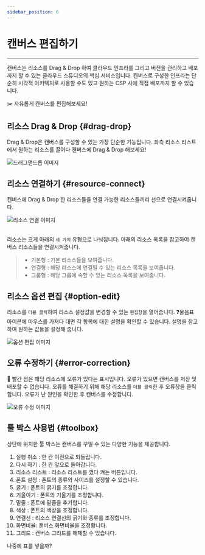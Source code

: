```yaml
---
sidebar_position: 6
---
```




# 캔버스 편집하기
<hr />
 
캔버스는 리소스를 Drag & Drop 하여 클라우드 인프라를 그리고 버전을 관리하고 배포까지 할 수 있는 <highlight color="#206FD6">클라우드 스튜디오의 핵심 서비스</highlight>입니다.
캔버스로 구성한 인프라는 단순히 시각적 아키텍처로 사용할 수도 있고 원하는 CSP 사에 직접 배포까지 할 수 있습니다.

✂️ 자유롭게 캔버스를 편집해보세요! 


## 리소스 Drag & Drop {#drag-drop}
Drag & Drop은 캔버스를 구성할 수 있는 가장 단순한 기능입니다.
좌측 리소스 리스트에서 원하는 리소스를 끌어다 캔버스에 Drag & Drop 해보세요!

<div className={styles.imgWrap}>
    <img src={ dragDrop } alt="드래그앤드롭 이미지" />
</div>


## 리소스 연결하기 {#resource-connect}
캔버스에 Drag & Drop 한 리소스들을 연결 가능한 리소스들끼리 선으로 연결시켜줍니다.

<div className={styles.imgWrap}>
    <img src={ line } alt="리소스 연결 이미지" />
</div>

<br />

리소스는 크게 아래의 ```세 가지``` 유형으로 나눠집니다. 아래의 리소스 목록을 참고하여 캔버스 리소스들을 연결시켜줍니다.

> - 기본형 : 기본 리소스들을 보여줍니다.
> - 연결형 : 해당 리소스에 연결될 수 있는 리소스 목록을 보여줍니다.
> - 그룹형 : 해당 그룹에 속할 수 있는 리소스 목록을 보여줍니다.


## 리소스 옵션 편집 {#option-edit}
리소스를 ```더블 클릭```하여 리소스 설정값을 변경할 수 있는 ```편집창```을 열어줍니다.
❓물음표 아이콘에 마우스를 가져다 대면 각 항목에 대한 설명을 확인할 수 있습니다. 설명을 참고하여 원하는 값들을 설정해 줍니다.

<div className={styles.imgWrap}>
    <img src={ edit } alt="옵션 편집 이미지" />
</div>

## 오류 수정하기 {#error-correction}
🔴 빨간 점은 해당 리소스에 오류가 있다는 표시입니다.  <highlight color="#FF7272">오류가 있으면 캔버스를 저장 및 배포할 수 없습니다.</highlight>
오류를 해결하기 위해 해당 리소스를 ```더블 클릭```한 후 오류창을 클릭합니다.
오류가 난 원인을 확인한 후 캔버스를 수정합니다.

<div className={styles.imgWrap}>
    <img src={ error } alt="오류 수정 이미지" />
</div>

## 툴 박스 사용법 {#toolbox}
상단에 위치한 툴 박스는 캔버스를 꾸밀 수 있는 다양한 기능을 제공합니다.

1.  실행 취소 : 한 칸 이전으로 되돌립니다.
2.  다시 하기 : 한 칸 앞으로 돌아갑니다.
3.  리소스 리스트 : 리소스 리스트를 껐다 켜는 버튼입니다.
4.  폰트 설정 : 폰트의 종류와 사이즈를 설정할 수 있습니다.
5.  굵기 : 폰트의 굵기를 조정합니다.
6.  기울이기 : 폰트의 기울기를 조정합니다.
7.  밑줄 : 폰트에 밑줄을 추가합니다.
8.  색상 : 폰트의 색상을 조정합니다. 
9.  연결선 : 리소스 연결선의 굵기와 종류를 조정합니다.
10.  화면비율: 캔버스 화면비율을 조정합니다.
11.  그리드 : 캔버스 그리드를 해제할 수 있습니다.

나중에 표를 넣을까?
